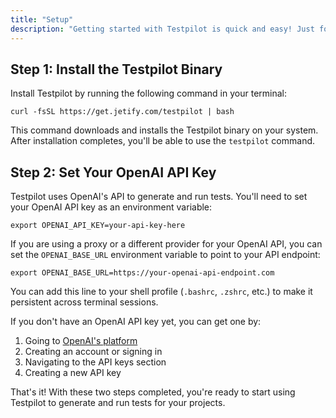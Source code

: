 ```yaml
---
title: "Setup"
description: "Getting started with Testpilot is quick and easy! Just follow these two simple steps to have everything up and running."
---
```


## Step 1: Install the Testpilot Binary[​](#step-1-install-the-testpilot-binary "Direct link to Step 1: Install the Testpilot Binary")

Install Testpilot by running the following command in your terminal:

```
curl -fsSL https://get.jetify.com/testpilot | bash
```

This command downloads and installs the Testpilot binary on your system. After installation completes, you'll be able to use the `testpilot` command.

## Step 2: Set Your OpenAI API Key[​](#step-2-set-your-openai-api-key "Direct link to Step 2: Set Your OpenAI API Key")

Testpilot uses OpenAI's API to generate and run tests. You'll need to set your OpenAI API key as an environment variable:

```
export OPENAI_API_KEY=your-api-key-here
```

If you are using a proxy or a different provider for your OpenAI API, you can set the `OPENAI_BASE_URL` environment variable to point to your API endpoint:

```
export OPENAI_BASE_URL=https://your-openai-api-endpoint.com
```

You can add this line to your shell profile (`.bashrc`, `.zshrc`, etc.) to make it persistent across terminal sessions.

If you don't have an OpenAI API key yet, you can get one by:

1. Going to [OpenAI's platform](https://platform.openai.com/)
2. Creating an account or signing in
3. Navigating to the API keys section
4. Creating a new API key

That's it! With these two steps completed, you're ready to start using Testpilot to generate and run tests for your projects.
